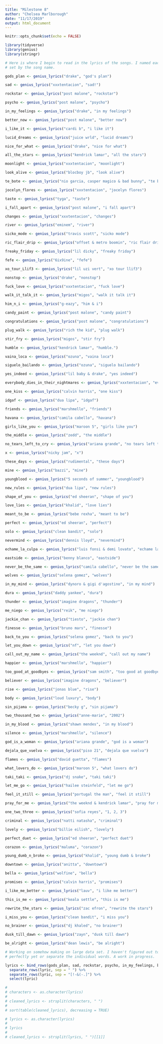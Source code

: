 ```yaml
---
title: "Milestone 8"
author: "Chelsea Marlborough"
date: "11/17/2019"
output: html_document
---
```


```r
knitr::opts_chunk$set(echo = FALSE)

library(tidyverse)
library(genius)
library(stringr)

```


```r

# Here is where I begin to read in the lyrics of the songs. I named each lyric
# set by the song name.

gods_plan <- genius_lyrics("drake", "god's plan")

sad <- genius_lyrics("xxxtentacion", "sad!")

rockstar <- genius_lyrics("post malone", "rockstar")

psycho <- genius_lyrics("post malone", "psycho")

in_my_feelings <- genius_lyrics("drake", "in my feelings")

better_now <- genius_lyrics("post malone", "better now")

i_like_it <- genius_lyrics("cardi b", "i like it")

lucid_dreams <- genius_lyrics("juice wrld", "lucid dreams")

nice_for_what <- genius_lyrics("drake", "nice for what")

all_the_stars <- genius_lyrics("kendrick lamar", "all the stars")

moonlight <- genius_lyrics("xxxtentacion", "moonlight")

look_alive <- genius_lyrics("blocboy jb", "look alive")

te_bote <- genius_lyrics("nio garcia, casper magico & bad bunny", "te bote (remix)")

jocelyn_flores <- genius_lyrics("xxxtentacion", "jocelyn flores")

taste <- genius_lyrics("tyga", "taste")

i_fall_apart <- genius_lyrics("post malone", "i fall apart")

changes <- genius_lyrics("xxxtentacion", "changes")

river <- genius_lyrics("eminem", "river")

sicko_mode <- genius_lyrics("travis scott", "sicko mode")

ric_flair_drip <- genius_lyrics("offset & metro boomin", "ric flair drip")

freaky_friday <- genius_lyrics("lil dicky", "freaky friday")

fefe <- genius_lyrics("6ix9ine", "fefe")

xo_tour_Llif3 <- genius_lyrics("lil uzi vert", "xo tour llif3")

nonstop <- genius_lyrics("drake", "nonstop")

fuck_love <- genius_lyrics("xxxtentacion", "fuck love")

walk_it_talk_it <- genius_lyrics("migos", "walk it talk it")

him_n_i <- genius_lyrics("g-eazy", "him & i")

candy_paint <- genius_lyrics("post malone", "candy paint")

congratulations <- genius_lyrics("post malone", "congratulations")

plug_walk <- genius_lyrics("rich the kid", "plug walk")

stir_fry <- genius_lyrics("migos", "stir fry")

humble <- genius_lyrics("kendrick lamar", "humble.")

vaina_loca <- genius_lyrics("ozuna", "vaina loca")

siguelo_bailando <- genius_lyrics("ozuna", "siguelo bailando")

yes_indeed <- genius_lyrics("lil baby & drake", "yes indeed")

everybody_dies_in_their_nightmares <- genius_lyrics("xxxtentacion", "everybody dies in their nightmares")

one_kiss <- genius_lyrics("calvin harris", "one kiss")

idgaf <- genius_lyrics("dua lipa", "idgaf")

friends <- genius_lyrics("marshmello", "friends")

havana <- genius_lyrics("camila cabello", "havana")

girls_like_you <- genius_lyrics("maroon 5", "girls like you")

the_middle <- genius_lyrics("zedd", "the middle")

no_tears_left_to_cry <- genius_lyrics("ariana grande", "no tears left to cry")

x <- genius_lyrics("nicky jam", "x")

these_days <- genius_lyrics("rudimental", "these days")

mine <- genius_lyrics("bazzi", "mine")

youngblood <- genius_lyrics("5 seconds of summer", "youngblood")

new_rules <- genius_lyrics("dua lipa", "new rules")

shape_of_you <- genius_lyrics("ed sheeran", "shape of you")

love_lies <- genius_lyrics("khalid", "love lies")

meant_to_be <- genius_lyrics("bebe rexha", "meant to be")

perfect <- genius_lyrics("ed sheeran", "perfect")

solo <- genius_lyrics("clean bandit", "solo")

nevermind <- genius_lyrics("dennis lloyd", "nevermind")

echame_la_culpa <- genius_lyrics("luis fonsi & demi lovato", "echame la culpa")

eastside <- genius_lyrics("benny blanco", "eastside")

never_be_the_same <- genius_lyrics("camila cabello", "never be the same")

wolves <- genius_lyrics("selena gomez", "wolves")

in_my_mind <- genius_lyrics("dynoro & gigi d'agostino", "in my mind")

dura <- genius_lyrics("daddy yankee", "dura")

thunder <- genius_lyrics("imagine dragons", "thunder")

me_niego <- genius_lyrics("reik", "me niego")

jackie_chan <- genius_lyrics("tiesto", "jackie chan")

finesse <- genius_lyrics("bruno mars", "finesse")

back_to_you <- genius_lyrics("selena gomez", "back to you")

let_you_down <- genius_lyrics("nf", "let you down")

call_out_my_name <- genius_lyrics("the weeknd", "call out my name")

happier <- genius_lyrics("marshmello", "happier")

too_good_at_goodbyes <- genius_lyrics("sam smith", "too good at goodbyes")

believer <- genius_lyrics("imagine dragons", "believer")

rise <- genius_lyrics("jonas blue", "rise")

body <- genius_lyrics("loud luxury", "body")

sin_pijama <- genius_lyrics("becky g", "sin pijama")

two_thousand_two <- genius_lyrics("anne-marie", "2002")

in_my_blood <- genius_lyrics("shawn mendes", "in my blood")

silence <- genius_lyrics("marshmello", "silence")

god_is_a_woman <- genius_lyrics("ariana grande", "god is a woman")

dejala_que_vuelva <- genius_lyrics("piso 21", "dejala que vuelva")

flames <- genius_lyrics("david guetta", "flames")

what_lovers_do <- genius_lyrics("maroon 5", "what lovers do")

taki_taki <- genius_lyrics("dj snake", "taki taki")

let_me_go <- genius_lyrics("hailee steinfeld", "let me go")

feel_it_still <- genius_lyrics("portugal the man", "feel it still")

pray_for_me <- genius_lyrics("the weeknd & kendrick lamar", "pray for me")

one_two_three <- genius_lyrics("sofia reyes", "1, 2, 3")

criminal <- genius_lyrics("natti natasha", "criminal")

lovely <- genius_lyrics("billie eilish", "lovely")

perfect_duet <- genius_lyrics("ed sheeran", "perfect duet")

corazon <- genius_lyrics("maluma", "corazon")

young_dumb_n_broke <- genius_lyrics("khalid", "young dumb & broke")

downtown <- genius_lyrics("anitta", "downtown")

bella <- genius_lyrics("wolfine", "bella")

promises <- genius_lyrics("calvin harris", "promises")

i_like_me_better <- genius_lyrics("lauv", "i like me better")

this_is_me <- genius_lyrics("keala settle", "this is me")

rewrite_the_stars <- genius_lyrics("zac efron", "rewrite the stars")

i_miss_you <- genius_lyrics("clean bandit", "i miss you")

no_brainer <- genius_lyrics("dj khaled", "no brainer")

dusk_till_dawn <- genius_lyrics("zayn", "dusk till dawn")

be_alright <- genius_lyrics("dean lewis", "be alright")

```


```r

# Working on somehow making on large data set. I haven't figured out to do this
# perfectly yet or separate the individual words. A work in progress.

lyrics <- bind_rows(gods_plan, sad, rockstar, psycho, in_my_feelings, better_now, i_like_it, lucid_dreams, nice_for_what, all_the_stars, moonlight, look_alive, te_bote, jocelyn_flores, taste, i_fall_apart, changes, river, sicko_mode, ric_flair_drip, freaky_friday, fefe, xo_tour_Llif3, nonstop, fuck_love, walk_it_talk_it, him_n_i, candy_paint, congratulations, plug_walk, stir_fry, humble, vaina_loca, siguelo_bailando, yes_indeed, everybody_dies_in_their_nightmares, one_kiss, idgaf, friends, havana, girls_like_you, the_middle, no_tears_left_to_cry, x, these_days, mine, youngblood, new_rules, shape_of_you, love_lies, meant_to_be, perfect, solo, nevermind, echame_la_culpa, eastside, never_be_the_same, wolves, in_my_mind, dura, thunder, me_niego, jackie_chan, finesse, back_to_you, let_you_down, call_out_my_name, happier, too_good_at_goodbyes, believer, rise, body, sin_pijama, two_thousand_two, in_my_blood, silence, god_is_a_woman, dejala_que_vuelva, flames, what_lovers_do, taki_taki, let_me_go, feel_it_still, pray_for_me, one_two_three, criminal, lovely, perfect_duet, corazon, young_dumb_n_broke, downtown, bella, promises, i_like_me_better, this_is_me, rewrite_the_stars, i_miss_you, no_brainer, dusk_till_dawn, be_alright) %>% 
  separate_rows(lyric, sep = " ") %>% 
  separate_rows(lyric, sep = "[!-&(-.]") %>% 
  select(lyric)

# 
# characters <- as.character(lyrics)
# 
# cleaned_lyrics <- strsplit(characters, " ")
# 
# sort(table(cleaned_lyrics), decreasing = TRUE)
```


```r

# lyrics <- as.character(lyrics)
# 
# lyrics
# 
# cleaned_lyrics <- strsplit(lyrics, " ")[[1]]


```


